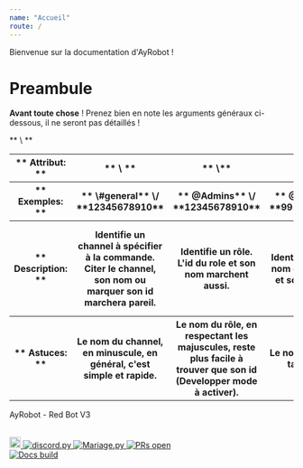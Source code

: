 ---
name: "Accueil"
route: /
---

Bienvenue sur la documentation d'AyRobot !

# Preambule

**Avant toute chose** ! Prenez bien en note les arguments généraux ci-dessous, il ne seront pas détaillés !

<table>

<tr>
<th>** Attribut: **</th>
<th>** \<channel\> **</th>
<th>** \<role\>** </th>
<th>** \<utilisateur\> **</th>
<id>** \<id\> **</th>
</tr>

<tr>
<th>** Exemples: **</th>
<th>** \#general** \/ **12345678910**</th>
<th>** @Admins** \/ **12345678910**</th>
<th>** @Malarne#1418 ** \/ **99116871994859520**</th>
<th>** 12345678910 **</th>
</tr>

<tr>
<th>** Description: **</th>
<th>Identifie un channel à spécifier à la commande. Citer le channel, son nom ou marquer son id marchera pareil.</th>
<th>Identifie un rôle. L'id du role et son nom marchent aussi.</th>
<th>Identifie un utilisateur. Son nom de compte (pas /nick) et son id marchent aussi.</th>
<th>Peut identifier n'importe quel objet discord. Ici l'id est obligatoire, pas de mention.</th>
</tr>

<tr>
<th>** Astuces: **</th>
<th>Le nom du channel, en minuscule, en général, c'est simple et rapide.</th>
<th>Le nom du rôle, en respectant les majuscules, reste plus facile à trouver que son id (Developper mode à activer).</th>
<th>Le nom de l'utilisateur ne le tag pas, pensez-y !</th>
<th>Discord -> Options -> Appearance (Apparence) -> Developer mode</th>
</tr>

</table>

AyRobot \- Red Bot V3

<br />
<a href="https://discord.gg/aypierre">
    <img height="20" width="20" src="https://png.icons8.com/color/1600/discord-new-logo.png" alt="Discord server"/>
</a>

<a href="https://github.com/Rapptz/discord.py">
    <img src="https://img.shields.io/badge/discord-py-blue.svg" alt="discord.py"/>
</a>

<a href="https://discordapp.com/oauth2/authorize?client_id=353176642543419392&scope=bot">
    <img src="https://img.shields.io/badge/mariage.py-bugged-orange.svg" alt="Mariage.py"/>
</a>

<a href="http://makeapullrequest.com">
    <img src="https://img.shields.io/badge/PRs-welcome-brightgreen.svg?style=flat-square" alt="PRs open"/>
</a>
<br />
<a href="https://ayrobot.netlify.com">
    <img src="https://i.ytimg.com/vi/MwWPpLGyddY/mqdefault.jpg" alt="Docs build"/>
</a>